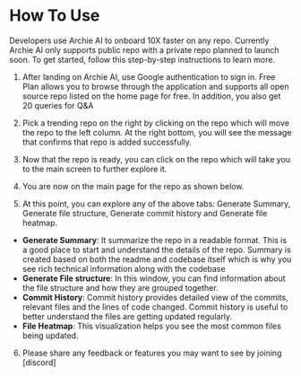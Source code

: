 # How To Use


Developers use Archie AI to onboard 10X faster on any repo. Currently Archie AI only supports public repo with a private repo planned to launch soon. To get started, follow this step-by-step instructions to learn more. 



1. After landing on Archie AI, use Google authentication to sign in. Free Plan allows you to browse through the application and supports all open source repo listed on the home page for free. In addition, you also get 20 queries for Q&A

2. Pick a trending repo on the right by clicking on the repo which will move the repo to the left column. At the right bottom, you will see the message that confirms that repo is added successfully. 
3. Now that the repo is ready, you can click on the repo which will take you to the main screen to further explore it. 
4. You are now on the main page for the repo as shown below. 
5. At this point, you can explore any of the above tabs: Generate Summary, Generate file structure, Generate commit history and Generate file heatmap. 
* **Generate Summary**: It summarize the repo in a readable format. This is a good place to start and understand the details of the repo. Summary is created based on both the readme and codebase itself which is why you see rich technical information along with the codebase
* **Generate File structure**: In this window, you can find information about the file structure and how they are grouped together.
* **Commit History**: Commit history provides detailed view of the commits, relevant files and the lines of code changed. Commit history is useful to better understand the files are getting updated regularly.
* **File Heatmap**: This visualization helps you see the most common files being updated. 
6. Please share any feedback or features you may want to see by joining [discord]

